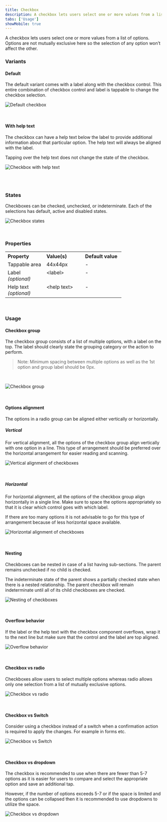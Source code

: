 ```yaml
---
title: Checkbox
description: A checkbox lets users select one or more values from a list of options. 
tabs: ['Usage']
showMobile: true
---
```


A checkbox lets users select one or more values from a list of options. Options are not mutually exclusive here so the selection of any option won’t affect the other.

### Variants

#### Default

The default variant comes with a label along with the checkbox control. This entire combination of checkbox control and label is tappable to change the checkbox selection.

![Default checkbox](./images/checkbox-1.png)

<br/>

#### With help text

The checkbox can have a help text below the label to provide additional information about that particular option. The help text will always be aligned with the label. 

Tapping over the help text does not change the state of the checkbox.

![Checkbox with help text](./images/checkbox-2.png)

<br/>
<br/>

### States

Checkboxes can be checked, unchecked, or indeterminate. Each of the selections has default, active and disabled states. 

![Checkbox states](./images/checkbox-3.png)

<br/>


### Properties
<table style="width: 100%">
  <tbody>
    <tr>
      <th style="width:33%; text-align: left;">Property</th>
      <th style="width:33%; text-align: left;">Value(s)</th>
      <th style="width:33%; text-align: left;">Default value</th>
    </tr>
    <tr style="vertical-align: top">
      <td>Tappable area</td>
      <td>44x44px</td>
      <td>-</td>
    </tr>
    <tr style="vertical-align: top">
      <td>Label<br/><em>(optional)</em></td>
      <td>&#60;label&#62;</td>
      <td>-</td>
    </tr>
    <tr style="vertical-align: top">
      <td>Help text<br/><em>(optional)</em></td>
      <td>&#60;help text&#62;</td>
      <td>-</td>
    </tr>
  </tbody>
</table>
<br/>

### Usage

#### Checkbox group

The checkbox group consists of a list of multiple options, with a label on the top. The label should clearly state the grouping category or the action to perform.

> Note: Minimum spacing between multiple options as well as the 1st option and group label should be 0px.

<br/>

![Checkbox group](./images/checkbox-4.png)

<br/>

#### Options alignment

The options in a radio group can be aligned either vertically or horizontally. 

##### Vertical 

For vertical alignment, all the options of the checkbox group align vertically with one option in a line. This type of arrangement should be preferred over the horizontal arrangement for easier reading and scanning.

![Vertical alignment of checkboxes](./images/checkbox-5.png)

<br/>

##### Horizontal

For horizontal alignment, all the options of the checkbox group align horizontally in a single line. Make sure to space the options appropriately so that it is clear which control goes with which label. 

If there are too many options it is not advisable to go for this type of arrangement because of less horizontal space available.

![Horizontal alignment of checkboxes](./images/checkbox-6.png)

<br/>

#### Nesting

Checkboxes can be nested in case of a list having sub-sections. The parent remains unchecked if no child is checked. 

The indeterminate state of the parent shows a partially checked state when there is a nested relationship. The parent checkbox will remain indeterminate until all of its child checkboxes are checked.

![Nesting of checkboxes](./images/checkbox-7.png)

<br/>

#### Overflow behavior

If the label or the help text with the checkbox component overflows, wrap it to the next line but make sure that the control and the label are top aligned.

![Overflow behavior](./images/checkbox-8.png)

<br/>

#### Checkbox vs radio

Checkboxes allow users to select multiple options whereas radio allows only one selection from a list of mutually exclusive options.

![Checkbox vs radio](./images/checkbox-9.png)

<br/>

#### Checkbox vs Switch

Consider using a checkbox instead of a switch when a confirmation action is required to apply the changes. For example in forms etc. 

![Checkbox vs Switch](./images/checkbox-10.png)

<br/>

#### Checkbox vs dropdown

The checkbox is recommended to use when there are fewer than 5-7 options as it is easier for users to compare and select the appropriate option and save an additional tap. 

However, if the number of options exceeds 5-7 or if the space is limited and the options can be collapsed then it is recommended to use dropdowns to utilize the space.

![Checkbox vs dropdown](./images/checkbox-11.png)

<br/>
<br/>
